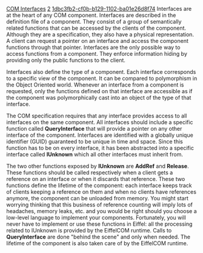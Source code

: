 [[Property:title|COM Interfaces]]
[[Property:weight|2]]
[[Property:uuid|1dbc3fb2-cf0b-b129-1102-ba01e26d8f74]]
Interfaces are at the heart of any COM component. Interfaces are described in the definition file of a component. They consist of a group of semantically related functions that can be accessed by the clients of the component. Although they are a specification, they also have a physical representation. A client can request a pointer on an interface and access the component functions through that pointer. Interfaces are the only possible way to access functions from a component. They enforce information hiding by providing only the public functions to the client.

Interfaces also define the type of a component. Each interface corresponds to a specific view of the component. It can be compared to polymorphism in the Object Oriented world. Whenever an interface from a component is requested, only the functions defined on that interface are accessible as if the component was polymorphically cast into an object of the type of that interface. 

The COM specification requires that any interface provides access to all interfaces on the same component. All interfaces should include a specific function called '''QueryInterface''' that will provide a pointer on any other interface of the component. Interfaces are identified with a globally unique identifier (GUID) guaranteed to be unique in time and space. Since this function has to be on every interface, it has been abstracted into a specific interface called '''IUnknown''' which all other interfaces must inherit from. 

The two other functions exposed by '''IUnknown''' are '''AddRef''' and '''Release'''. These functions should be called respectively when a client gets a reference on an interface or when it discards that reference. These two functions define the lifetime of the component: each interface keeps track of clients keeping a reference on them and when no clients have references anymore, the component can be unloaded from memory. You might start worrying thinking that this business of reference counting will imply lots of headaches, memory leaks, etc. and you would be right should you choose a low-level language to implement your components. Fortunately, you will never have to implement or use these functions in Eiffel: all the processing related to IUnknown is provided by the EiffelCOM runtime. Calls to '''QueryInterface''' are done "behind the scene" and only when needed. The lifetime of the component is also taken care of by the EiffelCOM runtime. 

{{seealso| '''See Also''' <br/>
[[EiffelCOM Wizard|EiffelCOM wizard]]  <br/>
[[EiffelCOM Library| EiffelCOM library]]  <br/>
[[EiffelCOM: Introduction| Introduction]]  <br/>
[[Generalities|Generalities]]  <br/>
[[Coclass| Coclasses]]  <br/>
[[The Component Location| Component Location]]  <br/>
[[Access Type| Access Type]]  <br/>
[[Deeper into COM| Deeper into COM]]  }}




